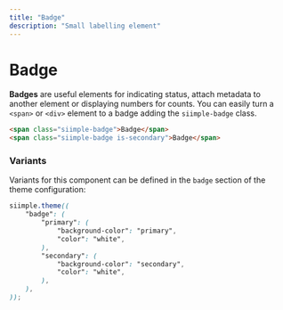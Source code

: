 ```yaml
---
title: "Badge"
description: "Small labelling element"
---
```


# Badge

**Badges** are useful elements for indicating status, attach metadata to another element or displaying numbers for counts. You can easily turn a `<span>` or `<div>` element to a badge adding the `siimple-badge` class.

```html live=true
<span class="siimple-badge">Badge</span>
<span class="siimple-badge is-secondary">Badge</span>
```

### Variants

Variants for this component can be defined in the `badge` section of the theme configuration:

```scss
siimple.theme((
    "badge": (
        "primary": (
            "background-color": "primary",
            "color": "white",
        ),
        "secondary": (
            "background-color": "secondary",
            "color": "white",
        ),
    ),
));
```

